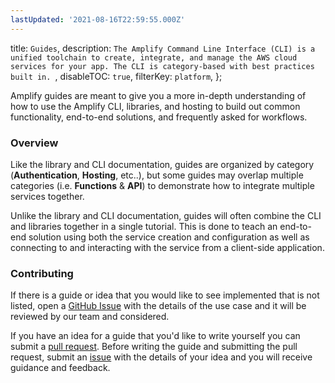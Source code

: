 ```yaml
---
lastUpdated: '2021-08-16T22:59:55.000Z'
---
```

  title: `Guides`,
  description: `The Amplify Command Line Interface (CLI) is a unified toolchain to create, integrate, and manage the AWS cloud services for your app. The CLI is category-based with best practices built in. `,
  disableTOC: `true`,
  filterKey: `platform`,
};

Amplify guides are meant to give you a more in-depth understanding of how to use the Amplify CLI, libraries, and hosting to build out common functionality, end-to-end solutions, and frequently asked for workflows.

### Overview

Like the library and CLI documentation, guides are organized by category (**Authentication**, **Hosting**, etc..), but some guides may overlap multiple categories (i.e. **Functions** & **API**) to demonstrate how to integrate multiple services together.

Unlike the library and CLI documentation, guides will often combine the CLI and libraries together in a single tutorial. This is done to teach an end-to-end solution using both the service creation and configuration as well as connecting to and interacting with the service from a client-side application.

### Contributing

If there is a guide or idea that you would like to see implemented that is not listed, open a [GitHub Issue](https://github.com/aws-amplify/docs/issues) with the details of the use case and it will be reviewed by our team and considered.

If you have an idea for a guide that you'd like to write yourself you can submit a [pull request](https://github.com/aws-amplify/docs/pulls). Before writing the guide and submitting the pull request, submit an [issue](https://github.com/aws-amplify/docs/issues) with the details of your idea and you will receive guidance and feedback.
